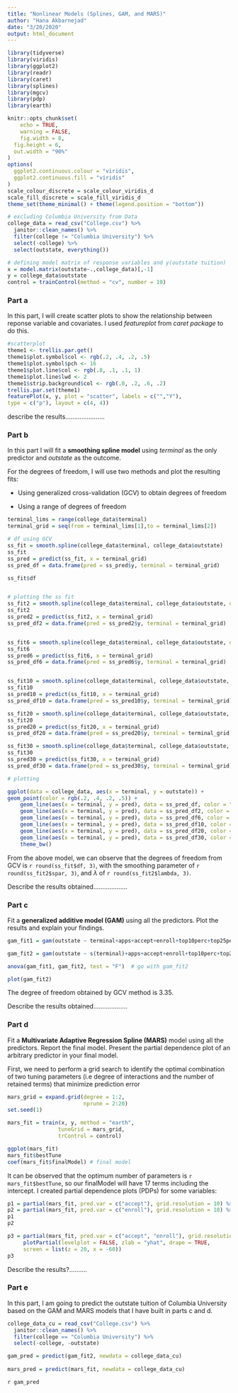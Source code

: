 ```yaml
---
title: "Nonlinear Models (Splines, GAM, and MARS)"
author: "Hana Akbarnejad"
date: "3/20/2020"
output: html_document
---
```


```r

library(tidyverse)
library(viridis)
library(ggplot2)
library(readr)
library(caret)
library(splines)
library(mgcv)
library(pdp)
library(earth)

knitr::opts_chunk$set(
	echo = TRUE,
	warning = FALSE,
	fig.width = 8, 
  fig.height = 6,
  out.width = "90%"
)
options(
  ggplot2.continuous.colour = "viridis",
  ggplot2.continuous.fill = "viridis"
)
scale_colour_discrete = scale_colour_viridis_d
scale_fill_discrete = scale_fill_viridis_d
theme_set(theme_minimal() + theme(legend.position = "bottom"))
```

\newpage

```r

# excluding Columbia University from Data
college_data = read_csv("College.csv") %>% 
  janitor::clean_names() %>% 
  filter(college != "Columbia University") %>% 
  select(-college) %>% 
  select(outstate, everything())

# defining model matrix of response variables and y(outstate tuition)
x = model.matrix(outstate~.,college_data)[,-1]
y = college_data$outstate
control = trainControl(method = "cv", number = 10)
```

### Part a

In this part, I will create scatter plots to show the relationship between reponse variable and covariates. I used *featureplot* from *caret package* to do this.
```r

#scatterplot
theme1 <- trellis.par.get()
theme1$plot.symbol$col <- rgb(.2, .4, .2, .5)
theme1$plot.symbol$pch <- 16
theme1$plot.line$col <- rgb(.8, .1, .1, 1)
theme1$plot.line$lwd <- 2
theme1$strip.background$col <- rgb(.0, .2, .6, .2)
trellis.par.set(theme1)
featurePlot(x, y, plot = "scatter", labels = c("","Y"),
type = c("p"), layout = c(4, 4))
```

describe the results......................

### Part b

In this part I will fit a **smoothing spline model** using *terminal* as the only predictor and *outstate* as the outcome.

For the degrees of freedom, I will use two methods and plot the resulting fits:

* Using generalized cross-validation (GCV) to obtain degrees of freedom


* Using a range of degrees of freedom

```r

terminal_lims = range(college_data$terminal)
terminal_grid = seq(from = terminal_lims[1],to = terminal_lims[2])

# df using GCV
ss_fit = smooth.spline(college_data$terminal, college_data$outstate)
ss_fit
ss_pred = predict(ss_fit, x = terminal_grid)
ss_pred_df = data.frame(pred = ss_pred$y, terminal = terminal_grid)

ss_fit$df


# plotting the ss fit
ss_fit2 = smooth.spline(college_data$terminal, college_data$outstate, df = 2)
ss_fit2
ss_pred2 = predict(ss_fit2, x = terminal_grid)
ss_pred_df2 = data.frame(pred = ss_pred2$y, terminal = terminal_grid)


ss_fit6 = smooth.spline(college_data$terminal, college_data$outstate, df = 6)
ss_fit6
ss_pred6 = predict(ss_fit6, x = terminal_grid)
ss_pred_df6 = data.frame(pred = ss_pred6$y, terminal = terminal_grid)


ss_fit10 = smooth.spline(college_data$terminal, college_data$outstate, df = 10)
ss_fit10
ss_pred10 = predict(ss_fit10, x = terminal_grid)
ss_pred_df10 = data.frame(pred = ss_pred10$y, terminal = terminal_grid)

ss_fit20 = smooth.spline(college_data$terminal, college_data$outstate, df = 20)
ss_fit20
ss_pred20 = predict(ss_fit20, x = terminal_grid)
ss_pred_df20 = data.frame(pred = ss_pred20$y, terminal = terminal_grid)

ss_fit30 = smooth.spline(college_data$terminal, college_data$outstate, df = 30)
ss_fit30
ss_pred30 = predict(ss_fit30, x = terminal_grid)
ss_pred_df30 = data.frame(pred = ss_pred30$y, terminal = terminal_grid)

# plotting

ggplot(data = college_data, aes(x = terminal, y = outstate)) +
geom_point(color = rgb(.2, .4, .2, .5)) +
    geom_line(aes(x = terminal, y = pred), data = ss_pred_df, color = "blue", size = 1) +
    geom_line(aes(x = terminal, y = pred), data = ss_pred_df2, color = "red", size = 1) +
    geom_line(aes(x = terminal, y = pred), data = ss_pred_df6, color = "green", size = 1) +
    geom_line(aes(x = terminal, y = pred), data = ss_pred_df10, color = "orange", size = 1) +
    geom_line(aes(x = terminal, y = pred), data = ss_pred_df20, color = "black", size = 1) +
    geom_line(aes(x = terminal, y = pred), data = ss_pred_df30, color = "purple", size = 1) +
    theme_bw()

```

From the above model, we can observe that the degrees of freedom from GCV is `r round(ss_fit$df, 3)`, with the smoothing parameter of `r round(ss_fit2$spar, 3)`, and $\lambda$ of `r round(ss_fit2$lambda, 3)`.


Describe the results obtained...................

### Part c
Fit a **generalized additive model (GAM)** using all the predictors. Plot the results and explain your findings.

```r

gam_fit1 = gam(outstate ~ terminal+apps+accept+enroll+top10perc+top25perc+f_undergrad+p_undergrad+room_board+books+personal+ph_d+s_f_ratio, data = college_data)

gam_fit2 = gam(outstate ~ s(terminal)+apps+accept+enroll+top10perc+top25perc+f_undergrad+p_undergrad+room_board+books+personal+ph_d+s_f_ratio, data = college_data)

anova(gam_fit1, gam_fit2, test = "F")  # go with gam_fit2

plot(gam_fit2)
```

The degree of freedom obtained by GCV method is 3.35.


Describe the results obtained...................

### Part d
Fit a **Multivariate Adaptive Regression Spline (MARS)** model using all the predictors. Report the final model. Present the partial dependence plot of an arbitrary predictor in your final model.

First, we need to perform a grid search to identify the optimal combination of two tuning parameters (i.e degree of interactions and the number of retained terms) that minimize prediction error

```r

mars_grid = expand.grid(degree = 1:2,
                        nprune = 2:20)
set.seed(1)

mars_fit = train(x, y, method = "earth",
                tuneGrid = mars_grid,
                trControl = control)

ggplot(mars_fit)
mars_fit$bestTune
coef(mars_fit$finalModel) # final model
```

It can be observed that the optimum number of parameters is `r mars_fit$bestTune`, so our finalModel will have 17 terms including the intercept.
I created partial dependence plots (PDPs) for some variables:
```r

p1 = partial(mars_fit, pred.var = c("accept"), grid.resolution = 10) %>% autoplot()
p2 = partial(mars_fit, pred.var = c("enroll"), grid.resolution = 10) %>% autoplot()
p1
p2

p3 = partial(mars_fit, pred.var = c("accept", "enroll"), grid.resolution = 10) %>%
     plotPartial(levelplot = FALSE, zlab = "yhat", drape = TRUE,
     screen = list(z = 20, x = -60))
p3
```

Describe the results?..........

### Part e

In this part, I am going to predict the outstate tuition of Columbia University based on the GAM and MARS models that I have built in parts c and d.

```r

college_data_cu = read_csv("College.csv") %>% 
  janitor::clean_names() %>% 
  filter(college == "Columbia University") %>% 
  select(-college, -outstate)

gam_pred = predict(gam_fit2, newdata = college_data_cu)
  
mars_pred = predict(mars_fit, newdata = college_data_cu)
```

`r gam_pred`
